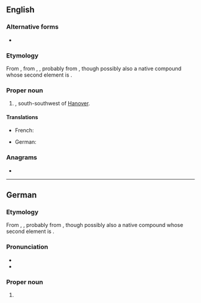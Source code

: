 ==English==
{{wikipedia}}

===Alternative forms===
* {{alter|en|Cassel||dated|until 1928}}

===Etymology===
From {{bor|en|de|Kassel}}, from {{der|en|goh|Chassalla}}, {{m|goh|Chassella}}, probably from {{der|en|la|[[castellum|Castellum]] [[Chatti|Chattorum]]|t=fortress of the Chatti}}, though possibly also a native {{der|en|gem}} compound whose second element is {{der|en|gmw-pro|*sali|t=house, hall}}.

===Proper noun===
{{en-proper noun}}

# {{place|en|city|s/Hesse|central|c/Germany}}, south-southwest of [[Hanover]].

====Translations====
{{trans-top|city}}
* French: {{t+|fr|Cassel}}
{{trans-mid}}
* German: {{t+|de|Kassel|n}}
{{trans-bottom}}

===Anagrams===
* {{anagrams|en|a=aeklss|Saleks|slakes}}

----

==German==
{{wikipedia|lang=de}}

===Etymology===
From {{inh|de|goh|Chassalla}}, {{m|goh|Chassella}}, probably from {{der|de|la|[[castellum|Castellum]] [[Chatti|Chattorum]]|t=fortress of the Chatti}}, though possibly also a native {{der|de|gem}} compound whose second element is {{der|de|gmw-pro|*sali|t=house, hall}}.

===Pronunciation===
* {{IPA|de|/ˈkasl̩/|/ˈkasəl/}}
* {{audio|de|De-Kassel.ogg|Audio}}

===Proper noun===
{{de-proper noun|toponym}}

# {{place|de|city|s/Hesse|c/Germany|south-southwest of|city/Hanover|t=Kassel}}